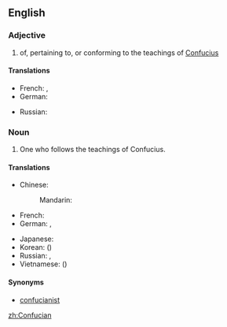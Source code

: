 ==English==

===Adjective===
{{en-adj}}

# of, pertaining to, or conforming to the teachings of [[Confucius]]

====Translations====
{{trans-top|of, pertaining to, or conforming to the teachings of Confucius}}
* French: {{t|fr|confucéen}}, {{t|fr|confucien}}
* German: {{t|de|konfuzianisch}}
{{trans-mid}}
* Russian: {{t|ru|конфуцианский|tr=konfuciánskij|sc=Cyrl}}
{{trans-bottom}}

===Noun===
{{en-noun}}

# One who follows the teachings of Confucius.

====Translations====
{{trans-top|one who follows the teachings of Confucius}}
* Chinese:
*: Mandarin: {{t|zh|儒家|tr=rújiā|sc=Hani}}
* French: {{t|fr|confucianiste|m|f}}
* German: {{t|de|Konfuzianer|m}}, {{t|de|Konfuzianerin|f}}
{{trans-mid}}
* Japanese: {{t|ja|儒家|tr=じゅか, juka|sc=Jpan}}
* Korean: {{t|ko|유가|tr=yuga|sc=Kore}} ({{t|ko|儒家|sc=Kore}})
* Russian: {{t|ru|конфуцианец|m|tr=konfuciánec|sc=Cyrl}}, {{t|ru|конфуцианка|f|tr=konfuciánka|sc=Cyrl}}
* Vietnamese: {{t|vi|nho gia}} ({{t|vi|儒家}})
{{trans-bottom}}

====Synonyms====
* [[confucianist]]

[[zh:Confucian]]